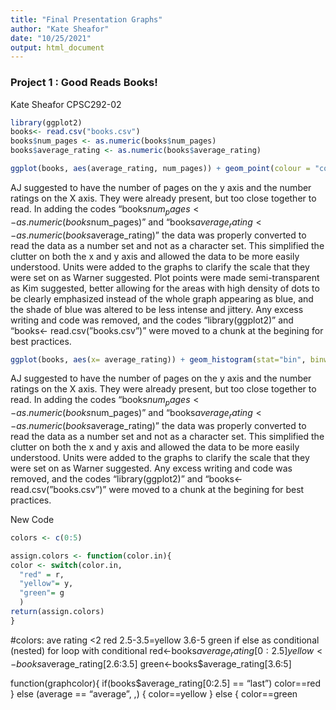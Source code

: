 ```yaml
---
title: "Final Presentation Graphs"
author: "Kate Sheafor"
date: "10/25/2021"
output: html_document
---
```


### Project 1 : Good Reads Books!
Kate Sheafor CPSC292-02

```r
library(ggplot2)
books<- read.csv("books.csv")
books$num_pages <- as.numeric(books$num_pages)
books$average_rating <- as.numeric(books$average_rating)
```

```r
ggplot(books, aes(average_rating, num_pages)) + geom_point(colour = "cornflowerblue", alpha = 3/10) + xlab("Average Rating (0-5)") + ylab("Number of Pagess (0-2,700)")
```

AJ suggested to have the number of pages on the y axis and the number ratings on the X axis. They were already present, but too close together to read. In adding the codes "books$num_pages <-as.numeric(books$num_pages)" and "books$average_rating <- as.numeric(books$average_rating)" the data was properly converted to read the data as a number set and not as a character set. This simplified the clutter on both the x and y axis and allowed the data to be more easily understood. Units were added to the graphs to clarify the scale that they were set on as Warner suggested. Plot points were made semi-transparent as Kim suggested, better allowing for the areas with high density of dots to be clearly emphasized instead of the whole graph appearing as blue, and the shade of blue was altered to be less intense and jittery. Any excess writing and code was removed, and the codes "library(ggplot2)" and 
"books<- read.csv("books.csv")" were moved to a chunk at the begining for best practices.

```r
ggplot(books, aes(x= average_rating)) + geom_histogram(stat="bin", binwidth = 0.05, fill="cornflowerblue",color="black") + xlab("Average Rating (0-5)") + ylab("Number of Ratings (millions)")
```

AJ suggested to have the number of pages on the y axis and the number ratings on the X axis. They were already present, but too close together to read. In adding the codes "books$num_pages <-as.numeric(books$num_pages)" and "books$average_rating <- as.numeric(books$average_rating)" the data was properly converted to read the data as a number set and not as a character set. This simplified the clutter on both the x and y axis and allowed the data to be more easily understood. Units were added to the graphs to clarify the scale that they were set on as Warner suggested. Any excess writing and code was removed, and the codes "library(ggplot2)" and "books<- read.csv("books.csv")" were moved to a chunk at the begining for best practices.



New Code
```r
colors <- c(0:5)

assign.colors <- function(color.in){
color <- switch(color.in,
  "red" = r,
  "yellow"= y,
  "green"= g
  )
return(assign.colors)
}
```


#colors: ave rating <2 red
       2.5-3.5=yellow
        3.6-5 green
if else as conditional (nested)
for loop with conditional
red<-books$average_rating[0:2.5]
yellow<-books$average_rating[2.6:3.5]
green<-books$average_rating[3.6:5]

function(graphcolor){
if(books$average_rating[0:2.5] == "last") 
  color==red
} else (average == "average", ,) {
  color==yellow
} else {
  color==green